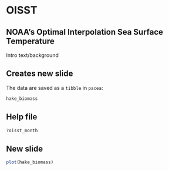 # OISST

## NOAA's Optimal Interpolation Sea Surface Temperature

Intro text/background

## Creates new slide

The data are saved as a `tibble` in `pacea`:
```r
hake_biomass
```

## Help file
```r
?oisst_month
```

## New slide

```r
plot(hake_biomass)
```
